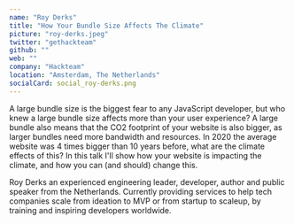 ```yaml
---
name: "Roy Derks"
title: "How Your Bundle Size Affects The Climate"
picture: "roy-derks.jpeg"
twitter: "gethackteam"
github: ""
web: ""
company: "Hackteam"
location: "Amsterdam, The Netherlands"
socialCard: social_roy-derks.png
---
```


<p>
  A large bundle size is the biggest fear to any JavaScript developer, but who knew a large bundle size affects more than your user experience? A large bundle also means that the CO2 footprint of your website is also bigger, as larger bundles need more bandwidth and resources. In 2020 the average website was 4 times bigger than 10 years before, what are the climate effects of this? In this talk I'll show how your website is impacting the climate, and how you can (and should) change this.
</p>

<p>
  Roy Derks an experienced engineering leader, developer, author and public speaker from the Netherlands. Currently providing services to help tech companies scale from ideation to MVP or from startup to scaleup, by training and inspiring developers worldwide.
</p>
